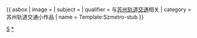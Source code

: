 {{ asbox
| image     = <!-- 合理使用文件：Suzhou_Rail_Transit.svg -->
| subject   = 
| qualifier = 与[[苏州轨道交通]]相关
| category  = 苏州轨道交通小作品
| name = Template:Szmetro-stub
}}<noinclude>
[[Category:铁路小作品模板|S]]
[[Category:苏州轨道交通小作品|*]]
</noinclude>